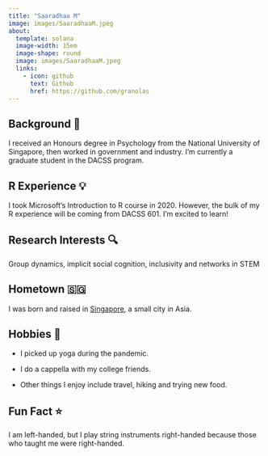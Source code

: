 ```yaml
---
title: "Saaradhaa M"
image: images/SaaradhaaM.jpeg
about:
  template: solana
  image-width: 15em
  image-shape: round
  image: images/SaaradhaaM.jpeg
  links:
    - icon: github
      text: Github
      href: https://github.com/granolas
---
```


## Background 🌱

I received an Honours degree in Psychology from the National University of Singapore, then worked in government and industry. I'm currently a graduate student in the DACSS program.

## R Experience 💡

I took Microsoft's Introduction to R course in 2020. However, the bulk of my R experience will be coming from DACSS 601. I'm excited to learn!

## Research Interests 🔍

Group dynamics, implicit social cognition, inclusivity and networks in STEM

## Hometown 🇸🇬

I was born and raised in [Singapore](https://www.youtube.com/watch?v=XwYpr7UJFFI), a small city in Asia.

## Hobbies 🐾

-   I picked up yoga during the pandemic.

-   I do a cappella with my college friends.

-   Other things I enjoy include travel, hiking and trying new food.

## Fun Fact ⭐️

I am left-handed, but I play string instruments right-handed because those who taught me were right-handed.
